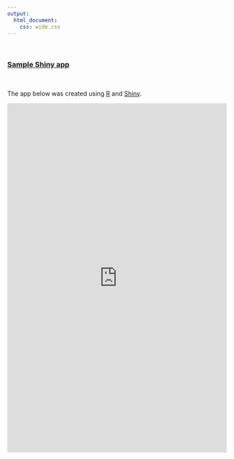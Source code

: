 ```yaml
---
output: 
  html_document:
    css: wide.css
---
```


<br>

### [Sample Shiny app](http://shiny.rstudio.com/)

<br>

The app below was created using [R](https://www.r-project.org/) and [Shiny](http://shiny.rstudio.com/).

<iframe src="http://bayes2.ucd.ie:3838/aboland/STAT10050/" style="border: none; width: 100%; height: 800px"></iframe>

